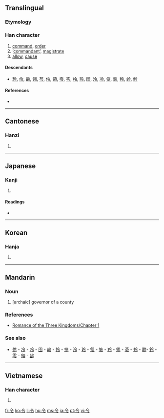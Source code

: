 {{also|命}}
==Translingual==

===Etymology===
{{Han compound|亼|卪|ls=ic}}

===Han character===
{{Han char|rn=9|rad=人|as=03|sn=5|four=8030<sub>7</sub>|canj=人戈弓戈 (OINI)}}

# [[command]], [[order]]
# ‘[[commandant]]’, [[magistrate]]
# [[allow]], [[cause]]

====Descendants====
* [[玲]], [[命]], [[齡]], [[翎]], [[苓]], [[伶]], [[領]], [[零]], [[笭]], [[柃]], [[聆]], [[囹]], [[泠]], [[冷]], [[瓴]], [[鈴]], [[軨]], [[蛉]], [[魿]]

====References====
* {{Han ref|kx=0093.120|dkj=00387|dj=0198.010|hdz=10111.100|uh=4EE4|ud=20196|bh=A54F|bd=42319}}

----

==Cantonese==

===Hanzi===
{{yue-hanzi|jyut=|y=lim1, ling6}}

# {{defn|Cantonese|sort=人03}}

----

==Japanese==

===Kanji===
{{ja-kanji|grade=4|rs=人03}}

# {{defn|Japanese}}

====Readings====
* {{ja-readings|on=[[れい]] (rei), [[りょう]] (ryō)|kun=[[いいつけ]] (iitsuke), [[おさ]] (osa)}}

----

==Korean==

===Hanja===
{{ko-hanja|hangeul=령|rv=ryeong|mr=ryŏng}}

# {{defn|Korean|sort=人03}}

----

==Mandarin==

===Noun===
{{cmn-noun|ts|pin=lìng|pint=ling4|rs=人03}}

# [archaic] governor of a county

===References===
* [[s:Romance of the Three Kingdoms/Chapter 1#23|Romance of the Three Kingdoms/Chapter 1]]

===See also===
* [[伶]] - [[冷]] - [[呤]] - [[囹]] - [[岭]] - [[怜]] - [[拎]] - [[泠]] - [[玲]] - [[瓴]] - [[笭]] - [[羚]] - [[翎]] - [[苓]] - [[蛉]] - [[聆]]- [[鈴]] - [[零]] - [[領]] - [[齢]]

----

==Vietnamese==

===Han character===
{{vi-hantu|[[lệnh]], [[lanh]], [[lành]], [[lênh]], [[lình]], [[liệng]], [[lịnh]], [[loanh]]|rs=人03}}

# {{defn|Vietnamese|sort=人03}}

[[fr:令]]
[[ko:令]]
[[li:令]]
[[hu:令]]
[[ms:令]]
[[ja:令]]
[[pt:令]]
[[vi:令]]